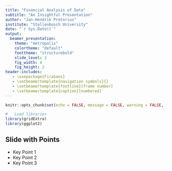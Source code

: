 ```yaml
---
title: "Financial Analysis of Data"
subtitle: "An Insightful Presentation"
author: "Jan-Hendrik Pretorius"
institute: "Stellenbosch University"
date: "`r Sys.Date()`"
output: 
  beamer_presentation:
    theme: "metropolis" 
    colortheme: "default" 
    fonttheme: "structurebold"
    slide_level: 2
    fig_width: 4
    fig_height: 2
header-includes:
   - \usepackage{FiraSans} 
   - \setbeamertemplate{navigation symbols}{} 
   - \setbeamertemplate{footline}[frame number]
   - \setbeamertemplate{caption}[numbered]
---
```


```r
knitr::opts_chunk$set(echo = FALSE, message = FALSE, warning = FALSE, fig.width = 4, fig.height = 4, fig.pos="H", fig.pos = 'H')

#   Load libraries
library(gridExtra)
library(ggplot2)

```

## Slide with Points

- Key Point 1
- Key Point 2
- Key Point 3



